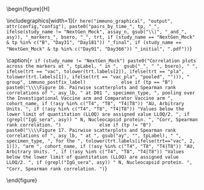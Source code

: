 \begin{figure}[H]
\center

\includegraphics[width=1\textwidth]{`r here("immuno_graphical", "output", attr(config,"config"), paste0("pairs_by_time_", tp, "_", ifelse(study_name != "NextGen_Mock", assay_n, gsub("\\|", "_and_", asy)), "_markers_", bsero, "_", trt, if (study_name == "NextGen_Mock" & tp %in% c("B", "Day31", "Day181")) "_final", if (study_name == "NextGen_Mock" & tp %in% c("Day91", "Day366")) "_initial", ".pdf"))`}

\caption{`r if (study_name != "NextGen_Mock") paste0("Correlation plots across the markers at ", tpLabel, " in ",  gsub("_", " ", bsero), " ", ifelse(trt == "vac", tolower(trt.labels[2]), ifelse(trt == "pla", tolower(trt.labels[1]), ifelse(trt == "vac_pla", "pooled", ""))), " group", immuno_postfix_label)             else if (tp == "B") paste0("\\\\Figure 16. Pairwise scatterplots and Spearman rank correlations of ", asy_lb, " at D01 ", specimen_type, ", pooling over the Investigational Vaccine arm and Comparator Vaccine arm ", cohort_name, if (!asy %in% c("T4", "T8", "T4|T8")) "AU, Arbitrary Units. ", if (!asy %in% c("T4", "T8", "T4|T8")) "Values below the lower limit of quantitation (LLOQ) are assigned value LLOQ/2. ", if (grepl("IgG_sera", asy)) " N, Nucleocapsid protein. ", "Corr, Spearman rank correlation. ")              else if (tp != "B") paste0("\\\\Figure 17. Pairwise scatterplots and Spearman rank correlations of ", asy_lb, " at ", gsub("ay", "", tpLabel), " ", specimen_type, ", for the ", tolower(trt.labels[ifelse(trt=="vac", 2, 1)]), "arm ", cohort_name, if (!asy %in% c("T4", "T8", "T4|T8")) "AU, Arbitrary Units. ", if (!asy %in% c("T4", "T8", "T4|T8")) "Values below the lower limit of quantitation (LLOQ) are assigned value LLOQ/2. ", if (grepl("IgG_sera", asy)) " N, Nucleocapsid protein. ", "Corr, Spearman rank correlation. ")`}

\end{figure}

\hphantom{Random text to appease the latex god}
